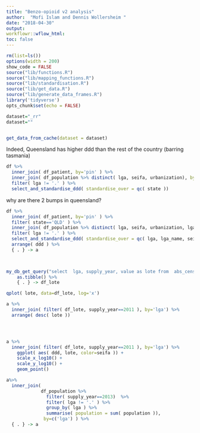 ```yaml
---
title: "Benzo-opioid v2 analysis"
author:  "Mofi Islam and Dennis Wollersheim "
date: "2018-04-30"
output:
workflowr::wflow_html:
toc: false
---
```


```r

rm(list=ls())
options(width = 200)
show_code = FALSE
source("lib/functions.R")
source("lib/mapping_functions.R")
source("lib/standardisation.R")
source("lib/get_data.R")
source("lib/generate_data_frames.R")
library('tidyverse')
opts_chunk$set(echo = FALSE)

```


```r

dataset="_rr"
dataset=""


get_data_from_cache(dataset = dataset)


```


Indeed, Queensland has higher ddd than the rest of the country (barring tasmania)
```r

df %>%
  inner_join( df_patient, by='pin' ) %>%
  inner_join( df_population %>% distinct( lga, seifa, urbanization), by='lga' ) %>%
  filter( lga != '.' ) %>%
  select_and_standardise_ddd( standardise_over = qc( state ))

```
why are there 2 bumps in queensland?

```r

df %>%
  inner_join( df_patient, by='pin' ) %>%
  filter( state=='QLD' ) %>%
  inner_join( df_population %>% distinct( lga, seifa, urbanization, lga_name), by='lga' ) %>%
  filter( lga != '.' ) %>%
  select_and_standardise_ddd( standardise_over = qc( lga, lga_name, seifa, urbanization )) %>%
  arrange( ddd ) %>% 
  { . } -> a

 

my_db_get_query("select  lga, supply_year, value as lote from  abs_census where measure_id = 'CENSUS_33'", 'mofi') %>%
    as.tibble() %>% 
    { . } -> df_lote

qplot( lote, data=df_lote, log='x')

a %>%
  inner_join( filter( df_lote, supply_year==2011 ), by='lga') %>%
  arrange( desc( lote ))




a %>%
  inner_join( filter( df_lote, supply_year==2011 ), by='lga') %>%
    ggplot( aes( ddd, lote, color=seifa )) +
    scale_x_log10() +
    scale_y_log10() +
    geom_point()

```


```r
 

a%>%
  inner_join( 
             df_population %>% 
               filter( supply_year==2013)  %>%
               filter( lga != '.' ) %>%
               group_by( lga ) %>%
               summarise( population = sum( population )), 
              by=c('lga') ) %>% 
  { . } -> a
```



